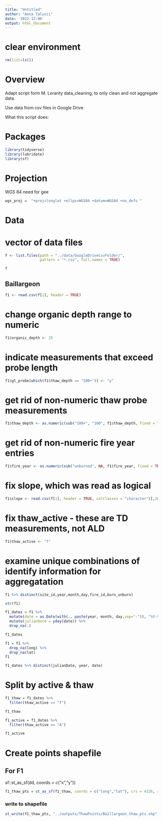 ```yaml
---
title: "Untitled"
author: "Anna Talucci"
date: '2022-12-06'
output: html_document
---
```


# clear environment
```r
rm(list=ls())
```

# Overview

Adapt script form M. Loranty data_cleaning, to only clean and not aggregate data. 

Use data from csv files in Google Drive

What this script does:


# Packages

```r
library(tidyverse)
library(lubridate)
library(sf)
```
# Projection

WGS 84 need for gee
```r
wgs_proj =  "+proj=longlat +ellps=WGS84 +datum=WGS84 +no_defs "
```

# Data

# vector of data files
```r
f <- list.files(path = "../data/GoogleDriveCsvFolder/",
                pattern = "*.csv", full.names = TRUE)
```

```r
f
```



## Baillargeon
```r
f1 <- read.csv(f[1], header = TRUE) 
```

# change organic depth range to numeric
```r
f1$organic_depth <- 25
```
# indicate measurements that exceed probe length
```r
f1$gt_probe[which(f1$thaw_depth == "100+")] <- "y"
```
# get rid of non-numeric thaw probe measurements
```r
f1$thaw_depth <- as.numeric(sub("100+", "100", f1$thaw_depth, fixed = TRUE))
```
# get rid of non-numeric fire year entries
```r
f1$fire_year <- as.numeric(sub("unburned", NA, f1$fire_year, fixed = TRUE))
```
# fix slope, which was read as logical
```r
f1$slope <- read.csv(f[1], header = TRUE, colClasses = "character")[,20]
```
# fix thaw_active - these are TD measurements, not ALD
```r
f1$thaw_active <- "T"
```

# examine unique combinations of identify information for aggregatation
```r
f1 %>% distinct(site_id,year,month,day,fire_id,burn_unburn)
```

```r
str(f1)
```

```r
f1_dates = f1 %>%
  mutate(date = as.Date(with(., paste(year, month, day,sep="-")), "%Y-%m-%d")) %>%
  mutate(julianDate = yday(date)) %>%
  drop_na(.)

f1_dates
```




```r
f1 = f1 %>% 
  drop_na(long) %>%
  drop_na(lat)
f1
```

```r
f1_dates %>% distinct(julianDate, year, date)
```

# Split by active & thaw
```r
f1_thaw = f1_dates %>% 
  filter(thaw_active == "T") 

f1_thaw

f1_active = f1_dates %>% 
  filter(thaw_active == "A") 

f1_active
```

# Create points shapefile

## For F1
sf::st_as_sf(dd, coords = c("x","y"))
```r
f1_thaw_pts = st_as_sf(f1_thaw, coords = c("long","lat"), crs = 4326, remove = FALSE)
```


### write to shapefile
```r
st_write(f1_thaw_pts, "../outputs/ThawPoints/Baillargeon_thaw_pts.shp", driver="ESRI Shapefile")
```